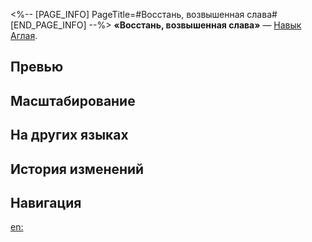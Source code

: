 <%-- [PAGE_INFO]
PageTitle=#Восстань, возвышенная слава#
[END_PAGE_INFO] --%>
{{Навык Инфобокс
|Название         = Восстань, возвышенная слава
|Изображение      = Навык Восстань, возвышенная слава.png
|Персонаж         = Аглая
|Тип              = Навык
|Тэг              = Восстановление
|УронСтойк        = 
|ЭнергияГен       = 20
|Энергия          = 
|Длительность     = 
|Описание         = 
|Свойство1        = 
|Масштабирование1 = 
}}
'''«Восстань, возвышенная слава»''' — [[Навык]] [[Аглая]].

==Превью==
{{Превью
|Файл = Восстань, возвышенная слава Превью
}}

==Масштабирование==
{{Масштабирование навыка
|25%;27.5%;30%;32.5%;35%;37.5%;40.63%;43.75%;46.88%;50%;52.5%;55%;57.5%;60%;62.5%
}}

==На других языках==
{{На других языках
|en   = Rise, Exalted Renown
|zhs  = 高举吧，升华的名讳
|zht  = 高舉吧，昇華的名諱
|ja   = {{Rubi|掲|かか}}げよ、{{Rubi|昇華|しょうか}}せし{{Rubi|名|な}}を
|ko   = 높이 들어라, 숭고한 이름을
|es   = Álzate, renombre sublime
|fr   = Élève-toi, renommée exaltée
|ru   = Восстань, возвышенная слава
|th   = Rise, Exalted Renown
|vi   = Lên Nào, Danh Tiếng Thăng Hoa
|de   = Erhebe dich, gepriesener Name
|id   = Rise, Exalted Renown
|pt   = Ascensão, Renome Exaltado
}}

==История изменений==
{{История изменений|3.5}}

==Навигация==
{{Навык Навбокс|Аглая}}

[[en:]]